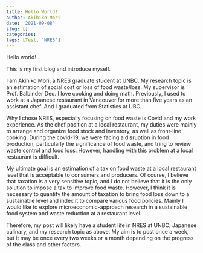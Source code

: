 ```yaml
---
title: Hello World!
author: Akihiko Mori
date: '2021-09-08'
slug: []
categories:
tags: [Test, 'NRES']
---
```


Hello world!

This is my first blog and introduce myself.

I am Akihiko Mori, a NRES graduate student at UNBC. 
My research topic is an estimation of social cost or loss of food waste/loss.
My supervisor is Prof. Balbinder Deo.
I love cooking and doing math.
Previously, I used to work at a Japanese restaurant in Vancouver for more than five years as an assistant chef. 
And I graduated from Statistics at UBC.

Why I chose NRES, especially focusing on food waste is Covid and my work experience. As the chef position at a local restaurant, my duties were mainly to arrange and organize food stock and inventory, as well as front-line cooking. During the covid-19, we were facing a disruption in food production, particularly the significance of food waste, and tring to review waste control and food loss. However, handling with this problem at a local restaurant is difficult.

My ultimate goal is an estimation of a tax on food waste at a local restaurant level that is acceptable to consumers and producers.
Of course, I believe that taxation is a very sensitive topic, and I do not believe that it is the only solution to impose a tax to improve food waste. However, I think it is necessary to quantify the amount of taxation to bring food loss down to a sustainable level and index it to compare various food policies. Mainly I would like to explore microeconomic-approach research in a sustainable food system and waste reduction at a restaurant level.

Therefore, my post will likely have a student life in NRES at UNBC, Japanese culinary, and my research topic as above.
My aim is to post once a week, but it may be once every two weeks or a month depending on the progress of the class and other factors.